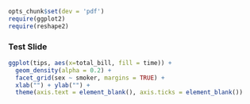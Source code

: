 ```r
opts_chunk$set(dev = 'pdf')
require(ggplot2)
require(reshape2)
```

### Test Slide

```r
ggplot(tips, aes(x=total_bill, fill = time)) +
  geom_density(alpha = 0.2) +
  facet_grid(sex ~ smoker, margins = TRUE) +
  xlab("") + ylab("") + 
  theme(axis.text = element_blank(), axis.ticks = element_blank())
```